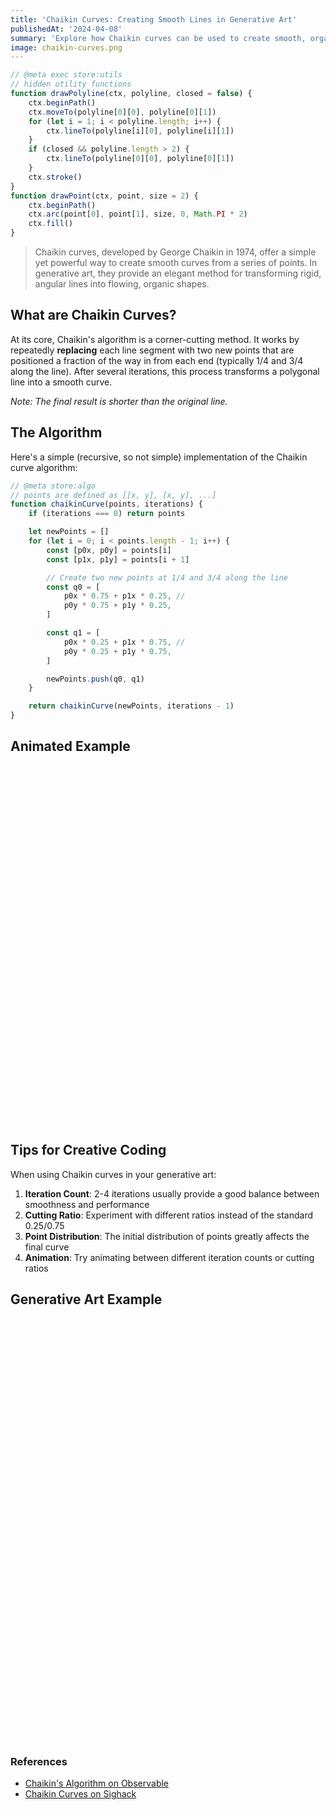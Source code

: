 ```yaml
---
title: 'Chaikin Curves: Creating Smooth Lines in Generative Art'
publishedAt: '2024-04-08'
summary: 'Explore how Chaikin curves can be used to create smooth, organic lines in generative art and creative coding.'
image: chaikin-curves.png
---
```


```js
// @meta exec store:utils
// hidden utility functions
function drawPolyline(ctx, polyline, closed = false) {
    ctx.beginPath()
    ctx.moveTo(polyline[0][0], polyline[0][1])
    for (let i = 1; i < polyline.length; i++) {
        ctx.lineTo(polyline[i][0], polyline[i][1])
    }
    if (closed && polyline.length > 2) {
        ctx.lineTo(polyline[0][0], polyline[0][1])
    }
    ctx.stroke()
}
function drawPoint(ctx, point, size = 2) {
    ctx.beginPath()
    ctx.arc(point[0], point[1], size, 0, Math.PI * 2)
    ctx.fill()
}
```

> Chaikin curves, developed by George Chaikin in 1974, offer a simple yet powerful way to create smooth curves from a series of points. In generative art, they provide an elegant method for transforming rigid, angular lines into flowing, organic shapes.

## What are Chaikin Curves?

At its core, Chaikin's algorithm is a corner-cutting method. It works by repeatedly **replacing** each line segment with two new points that are positioned a fraction of the way in from each end (typically 1/4 and 3/4 along the line). After several iterations, this process transforms a polygonal line into a smooth curve.

_Note: The final result is shorter than the original line._

## The Algorithm

Here's a simple (recursive, so not simple) implementation of the Chaikin curve algorithm:

```javascript
// @meta store:algo
// points are defined as [[x, y], [x, y], ...]
function chaikinCurve(points, iterations) {
    if (iterations === 0) return points

    let newPoints = []
    for (let i = 0; i < points.length - 1; i++) {
        const [p0x, p0y] = points[i]
        const [p1x, p1y] = points[i + 1]

        // Create two new points at 1/4 and 3/4 along the line
        const q0 = [
            p0x * 0.75 + p1x * 0.25, //
            p0y * 0.75 + p1y * 0.25,
        ]

        const q1 = [
            p0x * 0.25 + p1x * 0.75, //
            p0y * 0.25 + p1y * 0.75,
        ]

        newPoints.push(q0, q1)
    }

    return chaikinCurve(newPoints, iterations - 1)
}
```

## Animated Example

<Canvas id="example01" />

```js
// @meta exec load:algo load:utils
function drawFrame() {
    ctx.fillStyle = 'black'
    ctx.fillRect(0, 0, canvas.width, canvas.height)

    ctx.strokeStyle = 'white'

    ctx.lineWidth = 6
    ctx.lineJoin = 'round'
    ctx.lineCap = 'round'

    // baseline
    const polyline = [
        [40, 40],
        [150, 300],
        [280, 200],
        [420, 440],
    ]

    // one iteration
    let curve = chaikinCurve(polyline, tick++)
    drawPolyline(ctx, curve)

    // draw points
    ctx.fillStyle = 'red'
    for (let i = 0; i < curve.length; i++) {
        drawPoint(ctx, curve[i])
    }

    if (tick > maxTick) tick = 1
    setTimeout(() => requestAnimationFrame(drawFrame), tickInterval)
}

let tick = 1
const maxTick = 6
const tickInterval = 1000
const canvas = document.getElementById('example01')
const ctx = canvas.getContext('2d')
requestAnimationFrame(drawFrame)
```

## Tips for Creative Coding

When using Chaikin curves in your generative art:

1. **Iteration Count**: 2-4 iterations usually provide a good balance between smoothness and performance
2. **Cutting Ratio**: Experiment with different ratios instead of the standard 0.25/0.75
3. **Point Distribution**: The initial distribution of points greatly affects the final curve
4. **Animation**: Try animating between different iteration counts or cutting ratios

## Generative Art Example

<Canvas id="example02" />

```javascript
// Example: Creating a flowing line with noise
```

```js
// @meta exec load:algo load:utils
function flowingLine(time) {
    const points = []
    const radius = 140
    const centerX = 240
    const centerY = 240

    for (let i = 0; i < 12; i++) {
        const angle = (i / 12) * Math.PI * 2
        const wobble = Math.sin(time * 2 + i * 2) * 40
        points.push([centerX + Math.cos(angle) * (radius + wobble), centerY + Math.sin(angle) * (radius + wobble)])
    }
    points.push([...points[0]]) // Close the circle
    return [[...points], chaikinCurve(points, 3)]
}

function drawFrame(time) {
    ctx.fillStyle = 'black'
    ctx.fillRect(0, 0, canvas.width, canvas.height)

    ctx.strokeStyle = 'white'

    ctx.lineWidth = 6
    ctx.lineJoin = 'round'
    ctx.lineCap = 'round'

    // draw points
    const [points, curve] = flowingLine(time * 0.001)
    drawPolyline(ctx, curve)

    ctx.fillStyle = 'red'
    for (let i = 0; i < points.length; i++) {
        drawPoint(ctx, points[i], 4)
    }

    requestAnimationFrame(drawFrame)
}

// let tick = 1
// const maxTick = 6
const tickInterval = 100
const canvas = document.getElementById('example02')
const ctx = canvas.getContext('2d')
requestAnimationFrame(drawFrame)
```

### References

-   [Chaikin's Algorithm on Observable](https://observablehq.com/@pamacha/chaikins-algorithm)
-   [Chaikin Curves on Sighack](https://sighack.com/post/chaikin-curves)

